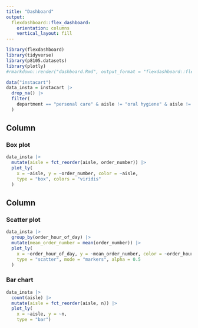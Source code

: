 ```yaml
---
title: "Dashboard"
output: 
  flexdashboard::flex_dashboard:
    orientation: columns
    vertical_layout: fill
---
```


```r
library(flexdashboard)
library(tidyverse)
library(p8105.datasets)
library(plotly)
#rmarkdown::render("dashboard.Rmd", output_format = "flexdashboard::flex_dashboard")
```

```r
data("instacart") 
data_insta = instacart |>
  drop_na() |>
  filter(
    department == "personal care" & aisle != "oral hygiene" & aisle != "soap"
  )
```

Column {data-width=650}
-----------------------------------------------------------------------

### Box plot

```r
data_insta |>
  mutate(aisle = fct_reorder(aisle, order_number)) |> 
  plot_ly(
    x = ~aisle, y = ~order_number, color = ~aisle, 
    type = "box", colors = "viridis"
  )
```

Column {data-width=350}
-----------------------------------------------------------------------

### Scatter plot

```r
data_insta |> 
  group_by(order_hour_of_day) |>
  mutate(mean_order_number = mean(order_number)) |>
  plot_ly(
    x = ~order_hour_of_day, y = ~mean_order_number, color = ~order_hour_of_day, 
    type = "scatter", mode = "markers", alpha = 0.5
  )
```

### Bar chart

```r
data_insta |> 
  count(aisle) |> 
  mutate(aisle = fct_reorder(aisle, n)) |> 
  plot_ly(
    x = ~aisle, y = ~n, 
    type = "bar")
```

